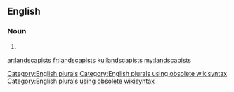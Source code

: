 ==English==

===Noun===
{{head|en}}

# {{plural of|landscapist}}

[[Category:English plurals]][[Category:English plurals using obsolete wikisyntax]][[Category:English plurals using obsolete wikisyntax]]

[[ar:landscapists]]
[[fr:landscapists]]
[[ku:landscapists]]
[[my:landscapists]]